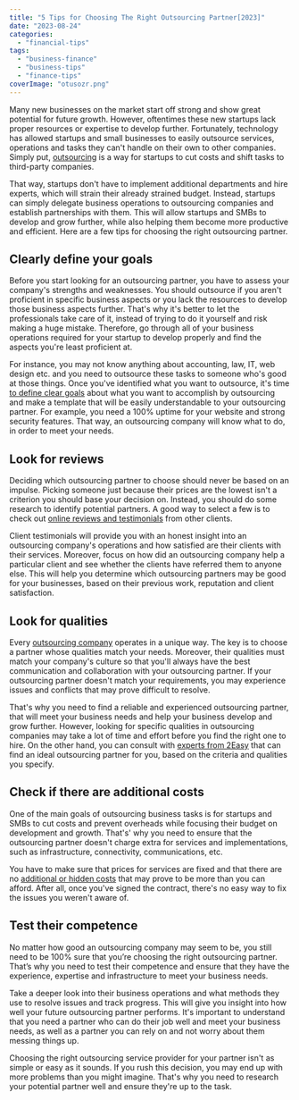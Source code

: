 ```yaml
---
title: "5 Tips for Choosing The Right Outsourcing Partner[2023]"
date: "2023-08-24"
categories: 
  - "financial-tips"
tags: 
  - "business-finance"
  - "business-tips"
  - "finance-tips"
coverImage: "otusozr.png"
---
```


Many new businesses on the market start off strong and show great potential for future growth. However, oftentimes these new startups lack proper resources or expertise to develop further. Fortunately, technology has allowed startups and small businesses to easily outsource services, operations and tasks they can't handle on their own to other companies. Simply put, [outsourcing](https://www.thebalance.com/what-is-outsourcing-2533662) is a way for startups to cut costs and shift tasks to third-party companies.

That way, startups don't have to implement additional departments and hire experts, which will strain their already strained budget. Instead, startups can simply delegate business operations to outsourcing companies and establish partnerships with them. This will allow startups and SMBs to develop and grow further, while also helping them become more productive and efficient. Here are a few tips for choosing the right outsourcing partner.

## Clearly define your goals

Before you start looking for an outsourcing partner, you have to assess your company's strengths and weaknesses. You should outsource if you aren't proficient in specific business aspects or you lack the resources to develop those business aspects further. That's why it's better to let the professionals take care of it, instead of trying to do it yourself and risk making a huge mistake. Therefore, go through all of your business operations required for your startup to develop properly and find the aspects you're least proficient at.

For instance, you may not know anything about accounting, law, IT, web design etc. and you need to outsource these tasks to someone who's good at those things. Once you've identified what you want to outsource, it's time [to define clear goals](https://www.forbes.com/sites/chuckcohn/2015/03/19/strategic-ways-to-outsource-and-when-to-do-it/#5764f4402fcb) about what you want to accomplish by outsourcing and make a template that will be easily understandable to your outsourcing partner. For example, you need a 100% uptime for your website and strong security features. That way, an outsourcing company will know what to do, in order to meet your needs.

## Look for reviews

Deciding which outsourcing partner to choose should never be based on an impulse. Picking someone just because their prices are the lowest isn't a criterion you should base your decision on. Instead, you should do some research to identify potential partners. A good way to select a few is to check out [online reviews and testimonials](https://searchengineland.com/88-consumers-trust-online-reviews-much-personal-recommendations-195803) from other clients.

Client testimonials will provide you with an honest insight into an outsourcing company's operations and how satisfied are their clients with their services. Moreover, focus on how did an outsourcing company help a particular client and see whether the clients have referred them to anyone else. This will help you determine which outsourcing partners may be good for your businesses, based on their previous work, reputation and client satisfaction.

## Look for qualities

Every [outsourcing company](http://imperiumapps.com) operates in a unique way. The key is to choose a partner whose qualities match your needs. Moreover, their qualities must match your company's culture so that you'll always have the best communication and collaboration with your outsourcing partner. If your outsourcing partner doesn't match your requirements, you may experience issues and conflicts that may prove difficult to resolve.

That's why you need to find a reliable and experienced outsourcing partner, that will meet your business needs and help your business develop and grow further. However, looking for specific qualities in outsourcing companies may take a lot of time and effort before you find the right one to hire. On the other hand, you can consult with [experts from 2Easy](https://www.2easy.com.hk/) that can find an ideal outsourcing partner for you, based on the criteria and qualities you specify.

## Check if there are additional costs

One of the main goals of outsourcing business tasks is for startups and SMBs to cut costs and prevent overheads while focusing their budget on development and growth. That's' why you need to ensure that the outsourcing partner doesn't charge extra for services and implementations, such as infrastructure, connectivity, communications, etc.

You have to make sure that prices for services are fixed and that there are no [additional or hidden costs](https://www.forbes.com/sites/forbesinsights/2013/03/29/the-hidden-costs-of-outsourcing/#7e4e8f1c71c7) that may prove to be more than you can afford. After all, once you've signed the contract, there's no easy way to fix the issues you weren't aware of.

## Test their competence

No matter how good an outsourcing company may seem to be, you still need to be 100% sure that you’re choosing the right outsourcing partner. That’s why you need to test their competence and ensure that they have the experience, expertise and infrastructure to meet your business needs.

Take a deeper look into their business operations and what methods they use to resolve issues and track progress. This will give you insight into how well your future outsourcing partner performs. It's important to understand that you need a partner who can do their job well and meet your business needs, as well as a partner you can rely on and not worry about them messing things up.

Choosing the right outsourcing service provider for your partner isn't as simple or easy as it sounds. If you rush this decision, you may end up with more problems than you might imagine. That's why you need to research your potential partner well and ensure they're up to the task.
